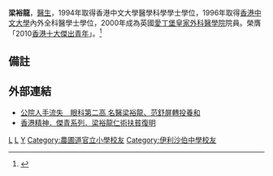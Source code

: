 {{Citation style|time=2012-03-24T17:42:38+00:00}}
'''梁裕龍'''{{bd||}}，[[醫生|醫生]]，1994年取得香港中文大學醫學科學學士學位，1996年取得[[香港中文大學|香港中文大學]]內外全科醫學士學位，2000年成為英國[[愛丁堡皇家外科醫學院|愛丁堡皇家外科醫學院]]院員。榮膺「2010[[香港十大傑出青年|香港十大傑出青年]]」。<ref name="ref2">{{Cite web |url=http://www.ha.org.hk/gallery/ha_gallery_video_inside.asp?File_ID=296 |title=醫院管理局 - 榮膺「2010十大傑出青年」的香港眼科醫院副顧問醫生梁裕龍分享得獎感受 |accessdate=2012-03-24 |archive-date=2012-01-10 |archive-url=https://web.archive.org/web/20120110233221/http://www.ha.org.hk/gallery/ha_gallery_video_inside.asp?File_ID=296 |dead-url=no }}</ref>

== 備註 ==
<div class="references-small">
<references></references>
</div>

==外部連結==
* [http://www1.hk.apple.nextmedia.com/template/apple/art_main.php?iss_id=20110509&sec_id=4104&art_id=15237091 公院人手流失　眼科第二高 名醫梁裕龍、范舒屏轉投養和]
* [http://www.youtube.com/watch?v=7vB9EoIFej0 香港精神．傑青系列．梁裕龍仁術扶貧復明] {{Wayback|url=http://www.youtube.com/watch?v=7vB9EoIFej0 |date=20150706125837 }}

[[Category:香港十大傑出青年|L]]
[[Category:香港醫學界人士|L]]
[[Category:梁姓|Y]]
[[Category:農圃道官立小學校友|Category:農圃道官立小學校友]]
[[Category:伊利沙伯中學校友|Category:伊利沙伯中學校友]]
{{hk-bio-stub}}